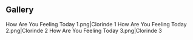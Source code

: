 {{Event Tabs||story = no}}
==Gallery==
<gallery>
How Are You Feeling Today 1.png|Clorinde 1
How Are You Feeling Today 2.png|Clorinde 2
How Are You Feeling Today 3.png|Clorinde 3
</gallery>